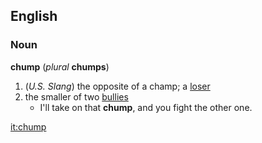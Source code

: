 ==English==
=== Noun ===
'''chump''' (''plural'' '''chumps''')
# (''U.S. Slang'') the opposite of a champ; a [[loser]]
# the smaller of two [[bully|bullies]]
#* I'll take on that '''chump''', and you fight the other one.

[[it:chump]]